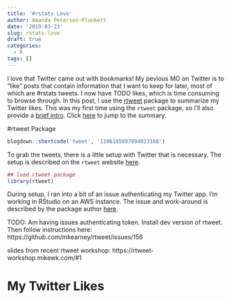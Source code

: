 ```yaml
---
title: '#rstats Love'
author: Amanda Peterson-Plunkett
date: '2019-03-23'
slug: rstats-love
draft: true
categories:
  - R
tags: []
---
```



I love that Twitter came out with bookmarks! My pevious MO on Twitter is to "like" posts that contain information that I want to keep for later, most of which are #rstats tweets. I now have TODO likes, which is time consuming to browse through. In this post, I use the [rtweet](https://rtweet.info/index.html) package to summarize my Twitter likes. This was my first time using the `rtweet` package, so I'll also provide a [brief intro](). Click [here]() to jump to the summary.

#rtweet Package

```r
blogdown::shortcode('tweet', '1106185697894023168')
```

To grab the tweets, there is a little setup with Twitter that is necessary. The setup is described on the `rtweet` website [here](https://rtweet.info/index.html).

```r
## load rtweet package
library(rtweet)
```

During setup, I ran into a bit of an issue authenticating my Twitter app. I'm working in RStudio on an AWS instance. The issue and work-around is described by the package author [here](https://github.com/mkearney/rtweet/issues/156).

TODO: Am having issues authenticating token. Install dev version of rtweet. Then follow instructions here:
https://github.com/mkearney/rtweet/issues/156


slides from recent rtweet workshop:
https://rtweet-workshop.mikewk.com/#1


# My Twitter Likes

